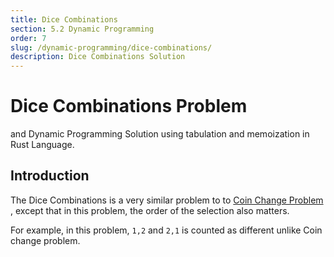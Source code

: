 ```yaml
---
title: Dice Combinations
section: 5.2 Dynamic Programming
order: 7
slug: /dynamic-programming/dice-combinations/
description: Dice Combinations Solution
---
```


# Dice Combinations Problem
and Dynamic Programming Solution using tabulation and memoization in Rust Language.

## Introduction

The Dice Combinations is a very similar problem to to [Coin Change Problem](/dynamic-programming/coin-change/) , except that in this problem, the order of the selection also matters.

For example, in this problem, `1,2` and `2,1` is counted as different unlike Coin change problem.
